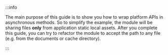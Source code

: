 :::info

The main purpose of this guide is to show you how to wrap platform APIs in asynchronous methods.
So to simplify the example, the module will be sharing files **only** from application static local assets.
After you complete this guide, you can try to refactor the module to accept the path to any file (e.g. from the documents or cache directory).

:::
